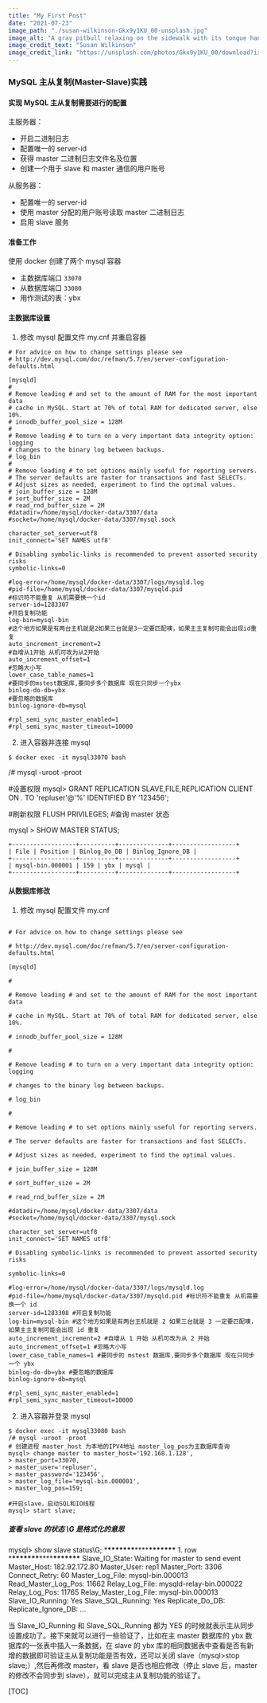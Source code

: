 ```yaml
---
title: "My First Post"
date: "2021-07-23"
image_path: "./susan-wilkinson-Gkx9y1KU_00-unsplash.jpg"
image_alt: "A gray pitbull relaxing on the sidewalk with its tongue hanging out"
image_credit_text: "Susan Wilkinson"
image_credit_link: "https://unsplash.com/photos/Gkx9y1KU_00/download?ixid=MnwxMjA3fDB8MXxhbGx8M3x8fHx8fDJ8fDE2NjAwMjg0MTk&force=true&w=1920"
---
```


### MySQL 主从复制(Master-Slave)实践

#### 实现 MySQL 主从复制需要进行的配置

主服务器：

- 开启二进制日志
- 配置唯一的 server-id
- 获得 master 二进制日志文件名及位置
- 创建一个用于 slave 和 master 通信的用户账号

从服务器：

- 配置唯一的 server-id
- 使用 master 分配的用户账号读取 master 二进制日志
- 启用 slave 服务

#### 准备工作

使用 docker 创建了两个 mysql 容器

- 主数据库端口 `33070`
- 从数据库端口 `33080`
- 用作测试的表：ybx

#### 主数据库设置

1. 修改 mysql 配置文件 my.cnf 并重启容器

```
# For advice on how to change settings please see
# http://dev.mysql.com/doc/refman/5.7/en/server-configuration-defaults.html

[mysqld]
#
# Remove leading # and set to the amount of RAM for the most important data
# cache in MySQL. Start at 70% of total RAM for dedicated server, else 10%.
# innodb_buffer_pool_size = 128M
#
# Remove leading # to turn on a very important data integrity option: logging
# changes to the binary log between backups.
# log_bin
#
# Remove leading # to set options mainly useful for reporting servers.
# The server defaults are faster for transactions and fast SELECTs.
# Adjust sizes as needed, experiment to find the optimal values.
# join_buffer_size = 128M
# sort_buffer_size = 2M
# read_rnd_buffer_size = 2M
#datadir=/home/mysql/docker-data/3307/data
#socket=/home/mysql/docker-data/3307/mysql.sock

character_set_server=utf8
init_connect='SET NAMES utf8'

# Disabling symbolic-links is recommended to prevent assorted security risks
symbolic-links=0

#log-error=/home/mysql/docker-data/3307/logs/mysqld.log
#pid-file=/home/mysql/docker-data/3307/mysqld.pid
#标识符不能重复 从机需要换一个id
server-id=1283307
#开启复制功能
log-bin=mysql-bin
#这个地方如果是有两台主机就是2如果三台就是3一定要匹配噢，如果主主复制可能会出现id重复
auto_increment_increment=2
#自增从1开始 从机可改为从2开始
auto_increment_offset=1
#忽略大小写
lower_case_table_names=1
#要同步的mstest数据库,要同步多个数据库 现在只同步一个ybx
binlog-do-db=ybx
#要忽略的数据库
binlog-ignore-db=mysql

#rpl_semi_sync_master_enabled=1
#rpl_semi_sync_master_timeout=10000

```

2. 进入容器并连接 mysql

```
$ docker exec -it mysql33070 bash
```

/# mysql -uroot -proot

#设置权限
mysql> GRANT REPLICATION SLAVE,FILE,REPLICATION CLIENT ON _._ TO 'repluser'@'%' IDENTIFIED BY '123456';

#刷新权限
FLUSH PRIVILEGES; #查询 master 状态

mysql > SHOW MASTER STATUS;

```
+------------------+----------+--------------+------------------+
| File | Position | Binlog_Do_DB | Binlog_Ignore_DB |
+------------------+----------+--------------+------------------+
| mysql-bin.000001 | 159 | ybx | mysql |
+------------------+----------+--------------+------------------+
```

#### 从数据库修改

1. 修改 mysql 配置文件 my.cnf

```

# For advice on how to change settings please see

# http://dev.mysql.com/doc/refman/5.7/en/server-configuration-defaults.html

[mysqld]

#

# Remove leading # and set to the amount of RAM for the most important data

# cache in MySQL. Start at 70% of total RAM for dedicated server, else 10%.

# innodb_buffer_pool_size = 128M

#

# Remove leading # to turn on a very important data integrity option: logging

# changes to the binary log between backups.

# log_bin

#

# Remove leading # to set options mainly useful for reporting servers.

# The server defaults are faster for transactions and fast SELECTs.

# Adjust sizes as needed, experiment to find the optimal values.

# join_buffer_size = 128M

# sort_buffer_size = 2M

# read_rnd_buffer_size = 2M

#datadir=/home/mysql/docker-data/3307/data
#socket=/home/mysql/docker-data/3307/mysql.sock

character_set_server=utf8
init_connect='SET NAMES utf8'

# Disabling symbolic-links is recommended to prevent assorted security risks

symbolic-links=0

#log-error=/home/mysql/docker-data/3307/logs/mysqld.log
#pid-file=/home/mysql/docker-data/3307/mysqld.pid #标识符不能重复 从机需要换一个 id
server-id=1283308 #开启复制功能
log-bin=mysql-bin #这个地方如果是有两台主机就是 2 如果三台就是 3 一定要匹配噢，如果主主复制可能会出现 id 重复
auto_increment_increment=2 #自增从 1 开始 从机可改为从 2 开始
auto_increment_offset=1 #忽略大小写
lower_case_table_names=1 #要同步的 mstest 数据库,要同步多个数据库 现在只同步一个 ybx
binlog-do-db=ybx #要忽略的数据库
binlog-ignore-db=mysql

#rpl_semi_sync_master_enabled=1
#rpl_semi_sync_master_timeout=10000

```

2. 进入容器并登录 mysql

```mysql
$ docker exec -it mysql33080 bash
/# mysql -uroot -proot
# 创建进程 master_host 为本地的IPV4地址 master_log_pos为主数据库查询
mysql> change master to master_host='192.168.1.128',
> master_port=33070,
> master_user='repluser',
> master_password='123456',
> master_log_file='mysql-bin.000001',
> master_log_pos=159;

#开启slave，启动SQL和IO线程
mysql> start slave;
```

##### 查看 slave 的状态 \G 是格式化的意思

mysql> show slave status\G; \***\*\*\*\*\*\*\***\*\*\*\***\*\*\*\*\*\*\*** 1. row \***\*\*\*\*\*\*\***\*\*\*\***\*\*\*\*\*\*\***
Slave_IO_State: Waiting for master to send event
Master_Host: 182.92.172.80
Master_User: rep1
Master_Port: 3306
Connect_Retry: 60
Master_Log_File: mysql-bin.000013
Read_Master_Log_Pos: 11662
Relay_Log_File: mysqld-relay-bin.000022
Relay_Log_Pos: 11765
Relay_Master_Log_File: mysql-bin.000013
Slave_IO_Running: Yes
Slave_SQL_Running: Yes
Replicate_Do_DB:
Replicate_Ignore_DB:
...

当 Slave_IO_Running 和 Slave_SQL_Running 都为 YES 的时候就表示主从同步设置成功了。接下来就可以进行一些验证了，比如在主 master 数据库的 ybx 数据库的一张表中插入一条数据，在 slave 的 ybx 库的相同数据表中查看是否有新增的数据即可验证主从复制功能是否有效，还可以关闭 slave（mysql>stop slave;）,然后再修改 master，看 slave 是否也相应修改（停止 slave 后，master 的修改不会同步到 slave），就可以完成主从复制功能的验证了。

[TOC]
